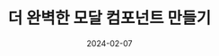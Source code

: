 ---
title: '더 완벽한 모달 컴포넌트 만들기'
date: 2024-02-07
description: ux와dx를 모두 만족시키는 모달 컴포넌트 만들기
thumbnailUrl: 
tags: 
  - 
---